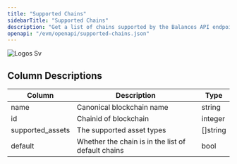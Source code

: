 ```yaml
---
title: "Supported Chains"
sidebarTitle: "Supported Chains"
description: "Get a list of chains supported by the Balances API endpoint."
openapi: "/evm/openapi/supported-chains.json"
---
```


![Logos Sv](/images/logos.svg)

## Column Descriptions

| Column           | Description                                        | Type     |
| ---------------- | -------------------------------------------------- | -------- |
| name             | Canonical blockchain name                          | string   |
| id               | Chainid of blockchain                              | integer  |
| supported_assets | The supported asset types                          | []string |
| default          | Whether the chain is in the list of default chains | bool     |
